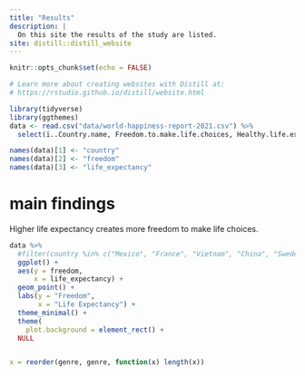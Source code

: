 ```yaml
---
title: "Results"
description: |
  On this site the results of the study are listed.
site: distill::distill_website
---
```


```r
knitr::opts_chunk$set(echo = FALSE)

# Learn more about creating websites with Distill at:
# https://rstudio.github.io/distill/website.html

library(tidyverse)
library(ggthemes)
data <- read.csv("data/world-happiness-report-2021.csv") %>% 
  select(ï..Country.name, Freedom.to.make.life.choices, Healthy.life.expectancy)

names(data)[1] <- "country"
names(data)[2] <- "freedom"
names(data)[3] <- "life_expectancy"

```

# main findings

Higher life expectancy creates more freedom to make life choices.

```r
data %>% 
  #filter(country %in% c("Mexico", "France", "Vietnam", "China", "Sweden")) %>% 
  ggplot() +
  aes(y = freedom,
      x = life_expectancy) +
  geom_point() +
  labs(y = "Freedom",
       x = "Life Expectancy") +
  theme_minimal() +
  theme(
    plot.background = element_rect() +
  NULL


x = reorder(genre, genre, function(x) length(x))



```



